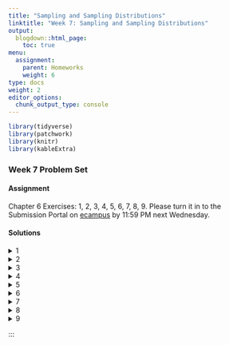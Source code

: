 ```yaml
---
title: "Sampling and Sampling Distributions"
linktitle: "Week 7: Sampling and Sampling Distributions"
output:
  blogdown::html_page:
    toc: true
menu:
  assignment:
    parent: Homeworks
    weight: 6
type: docs
weight: 2
editor_options: 
  chunk_output_type: console
---
```

<style>
span.boxed {
  border: 0px solid #FFFFFF;
  padding: 5px;
  color: #FFFFFF;
  background-color: #005b96;
  display: inline;
} 

table {
   margin-left: auto;
   margin-right: auto;
}

table thead th { border-bottom: 1px solid #ddd; 
}

th, td { padding: 5px; 
}

tr:nth-child(even) { background: #ffffff; 
}

li {
    margin-left: 1.5em;
}

ul {
    margin-left: 1.5em;
}

</style>


```r
library(tidyverse)
library(patchwork)
library(knitr)
library(kableExtra)
```

### Week 7 Problem Set

#### Assignment
Chapter 6 Exercises: 1, 2, 3, 4, 5, 6, 7, 8, 9. Please turn it in to the Submission Portal on [ecampus](https://ecampus.wvu.edu/){target="_blank"} by 11:59 PM next Wednesday.<br>

#### Solutions

<details><summary>1</summary>
<p>

a. Although there are problems with the collection of data from all Americans, the census is assumed to be complete, so the mean age would be a <span class="boxed">parameter</span>.
    
b. A <span class="boxed">statistic</span> because it is estimated from a sample.
  
c. A <span class="boxed">parameter</span> because the school would have information on all its students.
  
d. A <span class="boxed">statistic</span> because it is estimated from a sample.
  
e. A <span class="boxed">parameter</span> because the school has information on all employees.

</p>
</details>

<details><summary>2</summary>
<p>

a. First, the population is not clearly defined. Are the population subscribers to the newspaper? Readers of the newspaper? Or some other set of people? Even given this uncertainty, the letters to the editor would only be a random sample of a population if, clearly, they came randomly from that population. But there is no reason to assume this to be the case. People with stronger opinions, who can write reasonably well, and who have the time to write are more likely to write the editor. Since these characteristics are not distributed randomly throughout the adult population, it is improbable that the letters are a random sample.

b. The mayor might consider forming a coalition to randomly sample landline and cell phone numbers of city residents.

</p>
</details>

<details><summary>3</summary>
<p>

a. Assuming that the population is defined as all persons shopping at that shopping mall that day of the week, she is selecting a systematic random sample. A more precise definition might limit it to all persons passing by the department store at the mall that day.

b. This is a stratified sample because voters were first grouped by county, and unless the counties have the same number of voters, it is a disproportionate stratified sample because the same number is chosen from each county. We can assume that it was a probability sample, but we are not told exactly how the 50 voters were chosen from the lists. However, assuming that the population is defined as all Americans, this sort of sampling technique would qualify as nonprobability sampling.

c. This is neither a simple random sample nor a systematic random sample. It might be thought of as a sample stratified on last name, but even then, choosing the first 20 names is not a random selection process.

d. This is not a probability sample. Instead, it is a purposive sample chosen to represent a cross section of the population in New York City.

</p>
</details>

<details><summary>4</summary>
<p>

a. There are 120 students where 57 are juniors who represent $57\div120 = 47.5$, or 47.5% of the class. This implies the probability of choosing a junior is <span class="boxed">$0.475$</span>.

b. The probability that the student will be a freshman is $7\div120 =$ <span class="boxed">$0.058$</span>.

c. The proportion of seniors in the class is $34/120 = 0.283$. The proportion of sophomores is $22\div120 = 0.183$. Then the number of students to be chosen at each class level is:
<div align="center">
<div style="width: 50%; margin:0 left;text-align: left;">
```r
level <- tibble(
  
  class = c("Freshman", 
            "Sophomore", 
            "Junior", 
            "Senior"),
  
  calculation = c("0.058(30)", 
                  "0.183(30)",
                  "0.475(30)",
                  "0.283(30)"),
  
  result = c("1.74", 
             "5.49", 
             "14.25", 
             "8.49")
  
) 

level %>%
  kable(align = 'lcc',
        booktabs = TRUE, 
        linesep = "",
        col.names = c("Class Level", "Calculation", "Result")) %>%
  kable_styling(full_width = FALSE) 
```
</div>
</div>
or about <span class="boxed">2 freshman</span>, <span class="boxed">5 sophomores</span>, <span class="boxed">14 juniors</span>, and <span class="boxed">8 seniors</span>.

d. For a disproportionate sample we choose the same number of students from each class level. For example, we could have <span class="boxed">5 freshman</span>, <span class="boxed">5 sophomores</span>, <span class="boxed">5 juniors</span>, and <span class="boxed">5 seniors</span>.

</p>
</details>

<details><summary>5</summary>
<p>
<div style="padding-left: 30px;">
The relationship between the standard error and the standard deviation is $\sigma_{\overline{Y}} =\frac{\sigma}{\sqrt{N}}$. Since $\sigma$ is divided by $\sqrt{N}$, $\sigma_{\overline{Y}} =\frac{\sigma}{\sqrt{N}}$ must always be smaller than $\sigma$ barring the trivial case where $N = 1$. Theoretically, the dispersion of the mean must be less than the dispersion of the raw scores. This implies that <span class="boxed">the standard error of the mean is less than the standard deviation</span>.
</div>
</p>
</details>

<details><summary>6</summary>
<p>

<div style="padding-left: 30px;">
First note that the standard error of the mean is proportional to $\frac{1}{\sqrt{N}}$.
</div>

a. The standard error of the mean is<br><br> 
$\sigma_{\overline{Y}} =\frac{\sigma}{\sqrt{100}}=\frac{\sigma}{10}$ for a sample size of 100<br><br>
$\sigma_{\overline{Y}} =\frac{\sigma}{\sqrt{1600}}=\frac{\sigma}{40}$ for a sample size of 16000<br><br>
We compare the two by $\frac{40}{10} =4$. So $\sigma_{\overline{Y}} =\frac{\sigma}{\sqrt{N}}$ <span class="boxed">is smaller by a factor of 4</span> when the sample size increases from 100 to 1600.

b. The standard error of the mean is<br><br> 
$\sigma_{\overline{Y}} =\frac{\sigma}{\sqrt{300}}\approx\frac{\sigma}{17.32}$ for a sample size of 300<br><br>
$\sigma_{\overline{Y}} =\frac{\sigma}{\sqrt{150}}\approx\frac{\sigma}{12.25}$ for a sample size of 150<br><br>
We compare the two by $\frac{17.32}{12.25} \approx 1.41$. So $\sigma_{\overline{Y}} =\frac{\sigma}{\sqrt{N}}$ <span class="boxed">is greater by a factor of 1.41</span> when the sample size decreases from 300 to 150.

c. For simplicity, assume an initial sample size of 100. We then have
$\sigma_{\overline{Y}} =\frac{\sigma}{\sqrt{100}}=\frac{\sigma}{10}$ for a sample size of 10 0<br><br>
$\sigma_{\overline{Y}} =\frac{\sigma}{\sqrt{4\cdot100}}=\frac{\sigma}{20}$ for a sample size of 4000<br><br>
We compare the two by $\frac{20}{10} = 2$. So $\sigma_{\overline{Y}} =\frac{\sigma}{\sqrt{N}}$ <span class="boxed">decreases by a factor of 2</span>.

</p>
</details>


<details><summary>7</summary>
<p>

a. Facebook ® polls are most definitely not probability samples. While many reasons exists, the two noted below are likely the most important: 
    - the *population* from which data are gathered is limited to the *friends* on one’s Facebook ® profile--and such is certainly not a representative sample from the larger population.
    - due to Facebook ® algorithms, we can’t be sure that every Facebook ® friend would have the same opportunity to see, and thus participate, in the poll.
    
b.	The population is our Facebook ® friends who come across the poll.

</p>
</details>

<details><summary>8</summary>

<div style="padding-left: 30px;">
First we convert these to a vector and take the sum
```r
military <- c(229634, 64564, 376034, 89826, 26384, 41441, 177336, 68440, 8579)
    
total_mil <- sum(military)
    ```
</div>

a. The mean number of active military personnel per region in 2009 was 
    ```r
    mu_mil = mean(military)

    mu_mil
    ```
  or about <span class="boxed">120249</span>. The standard deviation is
    ```r
    sd_pop=function(x){sd(x)*sqrt((length(x)-1)/length(x))}
    
    sigma_mil = sd_pop(military)
    
    sigma_mil
    ```
or about <span class="boxed">112966</span>.

b. We can use the `sample` command to get our 10 sample means of size 3. We can use the `replcate` and `rnorm` commands in R to do this 
    ```r
    # replicate(size #, rnorm(#of sample means, mu, sigma))
    
    samples <- replicate(3,rnorm(10, mu_mil,sigma_mil))
    
    samples
    ```
c. The mean of these 10 sets of means is 
    ```r
    mean(samples)
    ```
or about <span class="boxed">105428</span>. We notice that the population mean and the mean of the sampling distribution are somewhat close, a feature that we should come to expect given the fact that $\mu_Y = \mu_{\overline{Y}}$.

d. The standard deviation of these 10 sets of means is
    ```r
    sd(samples)
    ```
or about <span class="boxed">122991</span>.

e. The population distribution is positively skewed and not close to normal. Since a very small sample size is used in this problem, the histogram for the samples of size 3 does not look normal. The distributions appear unimodal. The fact that the sample distribution of the means tends toward normality because of the Central Limit Theorem would become even more apparent if we took samples of size 5 or 6. To show this, look at the plots below

    ```r
    # Convert into tibbles
    sample_means <- samples %>% 
      as_tibble() %>%
      rowwise() %>% 
      mutate(sample_mus = mean(c(V1, V2, V2))) %>%
      select(sample_mus)
    
    military_tib <- military %>%
                      as_tibble() %>%
                      rename(pop = value)
    
    # Plot the distributions
    p1 <- ggplot(military_tib, aes(x = pop)) + 
      geom_histogram(aes(y =..density..,
                         fill =..count..),
                         binwidth = 100000,
                         color="#333333",
                         show.legend = FALSE) +
      scale_fill_gradient(low = "#ff6347",
                          high = "#4682b4",
                          breaks = seq(0, 400000, 
                                       by = 100000)) + 
      scale_x_continuous(labels = function(x) format(x, scientific = FALSE)) +
      scale_y_continuous(labels = function(x) format(x*1000000, scientific = FALSE)) +
      stat_function(fun=dnorm,
                    color="#66b2b2",
                    size = 1.5,
                    args=list(mean=mean(military), 
                              sd=sd_pop(military))) +
      theme_minimal() +
      xlab("Population") +
      ylab("Count") + 
      theme(plot.margin = margin(t = 0, r = 1, b = 0, l = 0, "cm"))
    
    
    p2 <- ggplot(military_tib, aes(x = pop)) + 
      geom_histogram(aes(y =..density..,
                         fill =..count..),
                     binwidth = 100000,
                     color="#333333",
                     show.legend = FALSE) +
      scale_fill_gradient(low = "#ff6347",
                          high = "#4682b4",
                          breaks = seq(0, 400000, 
                                       by = 100000)) + 
      scale_x_continuous(labels = function(x) format(x, scientific = FALSE)) +
      scale_y_continuous(labels = function(x) format(x*1000000, scientific = FALSE)) +
      stat_function(fun=dnorm,
                    color="#66b2b2",
                    size = 1.5,
                    args=list(mean=mean(military), 
                              sd=sd_pop(military))) +
      theme_minimal() +
      xlab("Population") +
      ylab("Count") + 
      theme(plot.margin = margin(t = 0, r = 1, b = 0, l = 0, "cm"))
    
    
    p2 <- ggplot(sample_means, aes(x = sample_mus)) + 
      geom_histogram(aes(y =..density..,
                         fill =..count..),
                     binwidth = 50000,
                     color="#333333",
                     show.legend = FALSE) +
      scale_fill_gradient(low = "#ff6347",
                          high = "#4682b4",
                          breaks = seq(0, 250000, 
                                       by = 50000)) + 
      scale_x_continuous(labels = function(x) format(x, scientific = FALSE)) +
      scale_y_continuous(labels = function(x) format(x*1000000, scientific = FALSE)) +
      stat_function(fun=dnorm,
                    color="#66b2b2",
                    size = 1.5,
                    args=list(mean=mean(sample_means$sample_mus), 
                              sd=sd(sample_means$sample_mus))) +
      theme_minimal() +
      xlab("Sample") +
      ylab("Count") + 
      theme(plot.margin = margin(t = 0, r = 0, b = 0, l = 1, "cm"))
    
    # This uses the patchwork package
    p1 + p2
    
    ```
</p>
</details>

<details><summary>9</summary>
<p>

a. This is not a reliable sample. The students eating lunch on Tuesday are not necessarily representative of all students at the school, and you have no way of calculating the probability of inclusion of any student. Many students might, for example, rarely eat lunch at the student union and, therefore, have no chance of being represented in your sample. The fact that you selected all the students eating lunch on Tuesday makes your selection appear to be a census of a population, but that isn’t true either unless all the students ate at the student union on Tuesday.

b. This is not a reliable sample. The majority of people in attendance at the rally would probably be in support of open borders. Students against such might not have any chance of selection.

c. Answers will vary, but it seems the best route would be to obtain a list of all registered students from your university’s registrar. And then employ a known sampling strategy (simple random sampling, stratified sampling, etc.) to create your sample of 10% of the student body. From there, you would reach out to each person you’ve selected via e-mail, telephone, mail, and so on and ask them to complete your survey.  

</p>
</details>

:::

